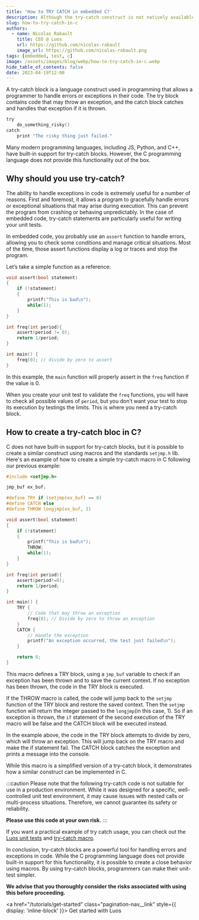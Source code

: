 ```yaml
---
title: 'How to TRY CATCH in embedded C?'
description: Although the try-catch construct is not natively available in the C programming language, it can be emulated. In this blog article, we'll explore the usefulness of try-catch and provide a guide on how to implement it in your C code.
slug: how-to-try-catch-in-c
authors:
  - name: Nicolas Rabault
    title: CEO @ Luos
    url: https://github.com/nicolas-rabault
    image_url: https://github.com/nicolas-rabault.png
tags: [embedded, test, c]
image: /assets/images/blog/webp/how-to-try-catch-in-c.webp
hide_table_of_contents: false
date: 2023-04-19T12:00
---
```



A try-catch block is a language construct used in programming that allows a programmer to handle errors or exceptions in their code. The try block contains code that may throw an exception, and the catch block catches and handles that exception if it is thrown.

```c
try
    do_something_risky()
catch
    print "The risky thing just failed."
```

Many modern programming languages, including JS, Python, and C++, have built-in support for try-catch blocks. However, the C programming language does not provide this functionality out of the box.

## Why should you use try-catch?

The ability to handle exceptions in code is extremely useful for a number of reasons. First and foremost, it allows a program to gracefully handle errors or exceptional situations that may arise during execution. This can prevent the program from crashing or behaving unpredictably. In the case of embedded code, try-catch statements are particularly useful for writing your unit tests.

In embedded code, you probably use an `assert` function to handle errors, allowing you to check some conditions and manage critical situations. Most of the time, those assert functions display a log or traces and stop the program.

Let’s take a simple function as a reference:

```c
void assert(bool statement)
{
    if (!statement)
    {
        printf("This is bad\n");
        while(1);
    }
}

int freq(int period){
    assert(period != 0);
    return 1/period;
}

int main() {
    freq(0); // divide by zero to assert
}
```

In this example, the `main` function will properly assert in the `freq` function if the value is 0.

When you create your unit test to validate the `freq` functions, you will have to check all possible values of `period`, but you don’t want your test to stop its execution by testings the limits. This is where you need a try-catch block.

## How to create a try-catch bloc in C?

C does not have built-in support for try-catch blocks, but it is possible to create a similar construct using macros and the standards `setjmp.h` lib. Here's an example of how to create a simple try-catch macro in C following our previous example:

```c
#include <setjmp.h>

jmp_buf ex_buf;

#define TRY if (setjmp(ex_buf) == 0)
#define CATCH else
#define THROW longjmp(ex_buf, 1)

void assert(bool statement)
{
    if (!statement)
    {
        printf("This is bad\n");
        THROW;
        while(1);
    }
}

int freq(int period){
    assert(period!=0);
    return 1/period;
}

int main() {
    TRY {
        // Code that may throw an exception
        freq(0); // Divide by zero to throw an exception
    }
    CATCH {
        // Handle the exception
        printf("An exception occurred, the test just failed\n");
    }

    return 0;
}
```

This macro defines a TRY block, using a `jmp_buf` variable to check if an exception has been thrown and to save the current context. If no exception has been thrown, the code in the TRY block is executed.

If the THROW macro is called, the code will jump back to the `setjmp` function of the TRY block and restore the saved context. Then the `setjmp` function will return the integer passed to the `longjmp`(in this case, 1). So if an exception is thrown, the `if` statement of the second execution of the TRY macro will be false and the CATCH block will be executed instead.

In the example above, the code in the TRY block attempts to divide by zero, which will throw an exception. This will jump back on the TRY macro and make the if statement fail. The CATCH block catches the exception and prints a message into the console.

While this macro is a simplified version of a try-catch block, it demonstrates how a similar construct can be implemented in C.

:::caution
Please note that the following try-catch code is not suitable for use in a production environment. While it was designed for a specific, well-controlled unit test environment, it may cause issues with nested calls or multi-process situations.
Therefore, we cannot guarantee its safety or reliability.

**Please use this code at your own risk.**
:::

If you want a practical example of try catch usage, you can check out the [Luos unit tests](https://github.com/Luos-io/luos_engine/blob/main/test/tests_od/test_angular/main.c#L60-L64) and [try-catch macro](https://github.com/Luos-io/luos_engine/blob/main/test/_resources/Unity/unit_test.h#L18-L37).

In conclusion, try-catch blocks are a powerful tool for handling errors and exceptions in code. While the C programming language does not provide built-in support for this functionality, it is possible to create a close behavior using macros. By using try-catch blocks, programmers can make their unit-test simpler.

**We advise that you thoroughly consider the risks associated with using this before proceeding.**

<a href="/tutorials/get-started" class="pagination-nav__link" style={{ display: 'inline-block' }}>
  Get started with Luos
</a>

